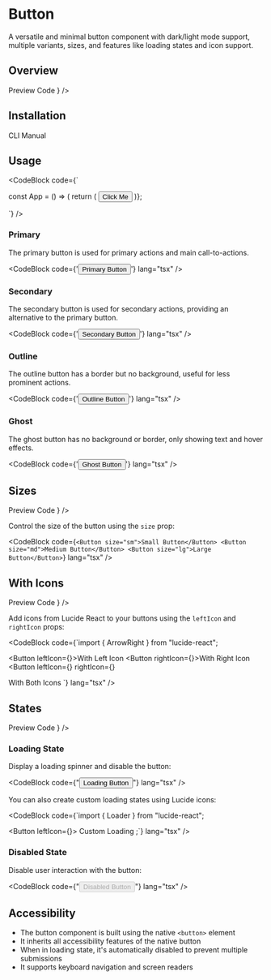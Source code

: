 
# Button

A versatile and minimal button component with dark/light mode support, multiple variants, sizes, and features like loading states and icon support.

## Overview

<Tabs defaultValue="preview" className="">
  <TabsList>
    <TabsTrigger value="preview">Preview</TabsTrigger>
    <TabsTrigger value="code">Code</TabsTrigger>
  </TabsList>

  <TabsContent value="preview">
    <ComponentRenderer component={<VariantPreview />} />
  </TabsContent>
  <TabsContent value="code">
    <CodeBlock filePath="src/app/docs/button/variant-preview.tsx" />
  </TabsContent>
</Tabs>

## Installation

<Tabs defaultValue="cli" className="">
  <TabsList>
    <TabsTrigger value="cli">CLI</TabsTrigger>
    <TabsTrigger value="manual">Manual</TabsTrigger>
  </TabsList>

<TabsContent value="cli">
  <Cli command={`add button`} />
</TabsContent>

  <TabsContent value="manual">
    <CodeBlock filePath="src/components/core/button.tsx" />
  </TabsContent>
</Tabs>

## Usage

<CodeBlock
  code={`

const App = () => (
return (
    <Button>Click Me</Button>
)};


`} />

### Primary

The primary button is used for primary actions and main call-to-actions.

<CodeBlock
  code={'<Button variant="primary">Primary Button</Button>'}
  lang="tsx"
/>

### Secondary

The secondary button is used for secondary actions, providing an alternative to the primary button.

<CodeBlock
  code={'<Button variant="secondary">Secondary Button</Button>'}
  lang="tsx"
/>

### Outline

The outline button has a border but no background, useful for less prominent actions.

<CodeBlock
  code={'<Button variant="outline">Outline Button</Button>'}
  lang="tsx"
/>

### Ghost

The ghost button has no background or border, only showing text and hover effects.

<CodeBlock code={'<Button variant="ghost">Ghost Button</Button>'} lang="tsx" />

## Sizes

<Tabs defaultValue="preview" className="">
  <TabsList>
    <TabsTrigger value="preview">Preview</TabsTrigger>
    <TabsTrigger value="code">Code</TabsTrigger>
  </TabsList>

  <TabsContent value="preview">
    <ComponentRenderer component={<SizePreview />} />
  </TabsContent>
  <TabsContent value="code">
    <CodeBlock filePath="src/app/docs/button/size-preview.tsx" />
  </TabsContent>
</Tabs>

Control the size of the button using the `size` prop:

<CodeBlock
  code={`<Button size="sm">Small Button</Button>
<Button size="md">Medium Button</Button>
<Button size="lg">Large Button</Button>`}
  lang="tsx"
/>

## With Icons

<Tabs defaultValue="preview" className="">
  <TabsList>
    <TabsTrigger value="preview">Preview</TabsTrigger>
    <TabsTrigger value="code">Code</TabsTrigger>
  </TabsList>

  <TabsContent value="preview">
    <ComponentRenderer component={<IconPreview />} />
  </TabsContent>
  <TabsContent value="code">
    <CodeBlock filePath="src/app/docs/button/icon-preview.tsx" />
  </TabsContent>
</Tabs>

Add icons from Lucide React to your buttons using the `leftIcon` and `rightIcon` props:

<CodeBlock
  code={`import { ArrowRight } from "lucide-react";

<Button leftIcon={<ArrowRight className="h-4 w-4" />}>With Left Icon</Button>
<Button rightIcon={<ArrowRight className="h-4 w-4" />}>With Right Icon</Button>
<Button
  leftIcon={<ArrowRight className="h-4 w-4" />}
  rightIcon={<ArrowRight className="h-4 w-4" />}
>
  With Both Icons
</Button>
`} lang="tsx" />

## States

<Tabs defaultValue="preview" className="">
  <TabsList>
    <TabsTrigger value="preview">Preview</TabsTrigger>
    <TabsTrigger value="code">Code</TabsTrigger>
  </TabsList>

  <TabsContent value="preview">
    <ComponentRenderer component={<StatePreview />} />
  </TabsContent>
  <TabsContent value="code">
    <CodeBlock filePath="src/app/docs/button/state-preview.tsx" />
  </TabsContent>
</Tabs>

### Loading State

Display a loading spinner and disable the button:

<CodeBlock code={"<Button isLoading>Loading Button</Button>"} lang="tsx" />

You can also create custom loading states using Lucide icons:

<CodeBlock
  code={`import { Loader } from "lucide-react";

<Button leftIcon={<Loader className="h-4 w-4 animate-spin" />}>
  Custom Loading
</Button>
;`} lang="tsx" />

### Disabled State

Disable user interaction with the button:

<CodeBlock code={"<Button disabled>Disabled Button</Button>"} lang="tsx" />

## Accessibility

- The button component is built using the native `<button>` element
- It inherits all accessibility features of the native button
- When in loading state, it's automatically disabled to prevent multiple submissions
- It supports keyboard navigation and screen readers
